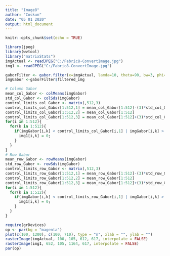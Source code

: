 ---
title: "Image8"
author: "Coskun"
date: "05 01 2020"
output: html_document
---

```{r setup, include=FALSE}
knitr::opts_chunk$set(echo = TRUE)
```

```{r}
library(jpeg)
library(wvtool)
library("matrixStats")
imgActual <- readJPEG("C:/Fabric8-ConvertImage.jpg")
img1 <- readJPEG("C:/Fabric8-ConvertImage.jpg")

gaborFilter <- gabor.filter(x=imgActual, lamda=10, theta=90, bw=3, phi=0, asp=0.2, disp=TRUE)
imgGabor <-gaborFilter$filtered_img

# Column Gabor
mean_col_Gabor <- colMeans(imgGabor)
std_col_Gabor <- colSds(imgGabor)
control_limits_col_Gabor <- matrix(,512,3)
control_limits_col_Gabor[1:512,1] = mean_col_Gabor[1:512]-(3)*std_col_Gabor[1:512]
control_limits_col_Gabor[1:512,2] = mean_col_Gabor[1:512]
control_limits_col_Gabor[1:512,3] = mean_col_Gabor[1:512]+(3)*std_col_Gabor[1:512]
for(i in 1:512){
  for(k in 1:512){
    if(imgGabor[i,k] < control_limits_col_Gabor[i,1] | imgGabor[i,k] > control_limits_col_Gabor[i,3] ){
      img1[i,k] = 0;
    } 
  }
}
# Row Gabor
mean_row_Gabor <- rowMeans(imgGabor)
std_row_Gabor <- rowSds(imgGabor)
control_limits_row_Gabor <- matrix(,512,3)
control_limits_row_Gabor[1:512,1] = mean_row_Gabor[1:512]-(3)*std_row_Gabor[1:512]
control_limits_row_Gabor[1:512,2] = mean_row_Gabor[1:512]
control_limits_row_Gabor[1:512,3] = mean_row_Gabor[1:512]+(3)*std_row_Gabor[1:512]
for(i in 1:512){
  for(k in 1:512){
    if(imgGabor[i,k] < control_limits_row_Gabor[i,1] | imgGabor[i,k] > control_limits_row_Gabor[i,3] ){
      img1[i,k] = 0;
    } 
  }
}
```

```{r}
require(grDevices)
op <- par(bg = "magenta")
plot(c(100, 1200), c(100, 710), type = "n", xlab = "", ylab = "")
rasterImage(imgActual, 100, 105, 612, 617, interpolate = FALSE)
rasterImage(img1, 652, 105, 1164, 617, interpolate = FALSE)
par(op)
```

